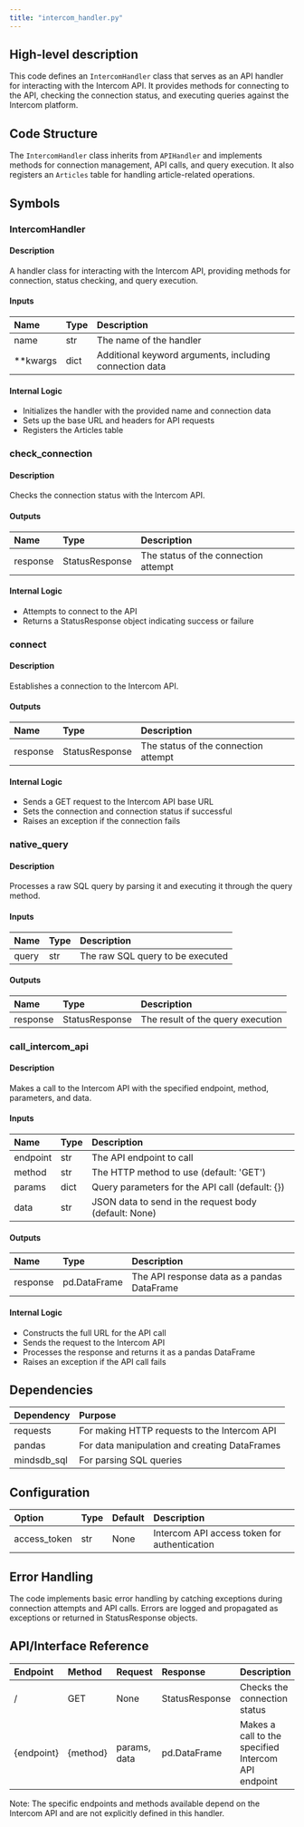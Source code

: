 ```yaml
---
title: "intercom_handler.py"
---
```


## High-level description
This code defines an `IntercomHandler` class that serves as an API handler for interacting with the Intercom API. It provides methods for connecting to the API, checking the connection status, and executing queries against the Intercom platform.

## Code Structure
The `IntercomHandler` class inherits from `APIHandler` and implements methods for connection management, API calls, and query execution. It also registers an `Articles` table for handling article-related operations.

## Symbols

### IntercomHandler
#### Description
A handler class for interacting with the Intercom API, providing methods for connection, status checking, and query execution.

#### Inputs
| Name | Type | Description |
|:-----|:-----|:------------|
| name | str | The name of the handler |
| **kwargs | dict | Additional keyword arguments, including connection data |

#### Internal Logic
- Initializes the handler with the provided name and connection data
- Sets up the base URL and headers for API requests
- Registers the Articles table

### check_connection
#### Description
Checks the connection status with the Intercom API.

#### Outputs
| Name | Type | Description |
|:-----|:-----|:------------|
| response | StatusResponse | The status of the connection attempt |

#### Internal Logic
- Attempts to connect to the API
- Returns a StatusResponse object indicating success or failure

### connect
#### Description
Establishes a connection to the Intercom API.

#### Outputs
| Name | Type | Description |
|:-----|:-----|:------------|
| response | StatusResponse | The status of the connection attempt |

#### Internal Logic
- Sends a GET request to the Intercom API base URL
- Sets the connection and connection status if successful
- Raises an exception if the connection fails

### native_query
#### Description
Processes a raw SQL query by parsing it and executing it through the query method.

#### Inputs
| Name | Type | Description |
|:-----|:-----|:------------|
| query | str | The raw SQL query to be executed |

#### Outputs
| Name | Type | Description |
|:-----|:-----|:------------|
| response | StatusResponse | The result of the query execution |

### call_intercom_api
#### Description
Makes a call to the Intercom API with the specified endpoint, method, parameters, and data.

#### Inputs
| Name | Type | Description |
|:-----|:-----|:------------|
| endpoint | str | The API endpoint to call |
| method | str | The HTTP method to use (default: 'GET') |
| params | dict | Query parameters for the API call (default: {}) |
| data | str | JSON data to send in the request body (default: None) |

#### Outputs
| Name | Type | Description |
|:-----|:-----|:------------|
| response | pd.DataFrame | The API response data as a pandas DataFrame |

#### Internal Logic
- Constructs the full URL for the API call
- Sends the request to the Intercom API
- Processes the response and returns it as a pandas DataFrame
- Raises an exception if the API call fails

## Dependencies
| Dependency | Purpose |
|:-----------|:--------|
| requests | For making HTTP requests to the Intercom API |
| pandas | For data manipulation and creating DataFrames |
| mindsdb_sql | For parsing SQL queries |

## Configuration
| Option | Type | Default | Description |
|:-------|:-----|:--------|:------------|
| access_token | str | None | Intercom API access token for authentication |

## Error Handling
The code implements basic error handling by catching exceptions during connection attempts and API calls. Errors are logged and propagated as exceptions or returned in StatusResponse objects.

## API/Interface Reference
| Endpoint | Method | Request | Response | Description |
|:---------|:-------|:--------|:---------|:------------|
| / | GET | None | StatusResponse | Checks the connection status |
| {endpoint} | {method} | params, data | pd.DataFrame | Makes a call to the specified Intercom API endpoint |

Note: The specific endpoints and methods available depend on the Intercom API and are not explicitly defined in this handler.